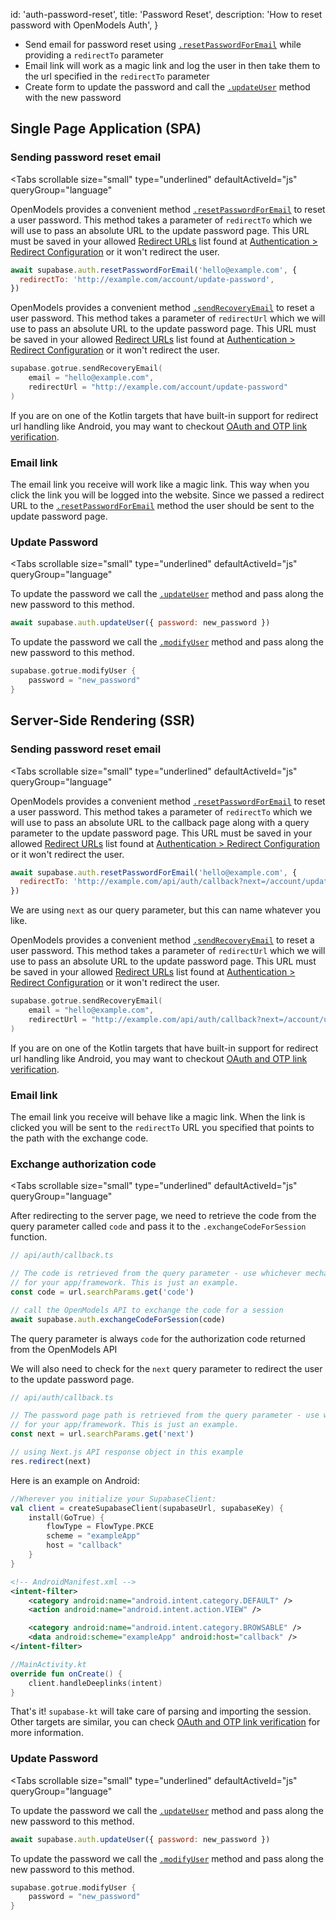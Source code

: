 
  id: 'auth-password-reset',
  title: 'Password Reset',
  description: 'How to reset password with OpenModels Auth',
}

- Send email for password reset using [`.resetPasswordForEmail`](/docs/reference/javascript/auth-resetpasswordforemail) while providing a `redirectTo` parameter
- Email link will work as a magic link and log the user in then take them to the url specified in the `redirectTo` parameter
- Create form to update the password and call the [`.updateUser`](/docs/reference/javascript/auth-updateuser) method with the new password

## Single Page Application (SPA)

### Sending password reset email

<Tabs
  scrollable
  size="small"
  type="underlined"
  defaultActiveId="js"
  queryGroup="language"
>
<TabPanel id="js" label="JavaScript">

OpenModels provides a convenient method [`.resetPasswordForEmail`](/docs/reference/javascript/auth-resetpasswordforemail) to reset a user password. This method takes a parameter of `redirectTo` which we will use to pass an absolute URL to the update password page. This URL must be saved in your allowed [Redirect URLs](https://open-models-platform.com/dashboard/project/_/auth/url-configuration) list found at [Authentication > Redirect Configuration](https://open-models-platform.com/dashboard/project/_/auth/url-configuration) or it won't redirect the user.

```js
await supabase.auth.resetPasswordForEmail('hello@example.com', {
  redirectTo: 'http://example.com/account/update-password',
})
```

</TabPanel>
<TabPanel id="kotlin" label="Kotlin">

OpenModels provides a convenient method [`.sendRecoveryEmail`](/docs/reference/kotlin/auth-resetpasswordforemail) to reset a user password. This method takes a parameter of `redirectUrl` which we will use to pass an absolute URL to the update password page. This URL must be saved in your allowed [Redirect URLs](https://open-models-platform.com/dashboard/project/_/auth/url-configuration) list found at [Authentication > Redirect Configuration](https://open-models-platform.com/dashboard/project/_/auth/url-configuration) or it won't redirect the user.

```kotlin
supabase.gotrue.sendRecoveryEmail(
    email = "hello@example.com",
    redirectUrl = "http://example.com/account/update-password"
)
```

If you are on one of the Kotlin targets that have built-in support for redirect url handling like Android, you may want to checkout [OAuth and OTP link verification](https://open-models-platform.com/docs/reference/kotlin/initializing).

</TabPanel>
</Tabs>

### Email link

The email link you receive will work like a magic link. This way when you click the link you will be logged into the website. Since we passed a redirect URL to the [`.resetPasswordForEmail`](https://open-models-platform.com/docs/reference/javascript/auth-resetpasswordforemail) method the user should be sent to the update password page.

### Update Password

<Tabs
  scrollable
  size="small"
  type="underlined"
  defaultActiveId="js"
  queryGroup="language"
>
<TabPanel id="js" label="JavaScript">

To update the password we call the [`.updateUser`](/docs/reference/javascript/auth-updateuser) method and pass along the new password to this method.

```js
await supabase.auth.updateUser({ password: new_password })
```

</TabPanel>
<TabPanel id="kotlin" label="Kotlin">

To update the password we call the [`.modifyUser`](/docs/reference/kotlin/auth-updateuser) method and pass along the new password to this method.

```kotlin
supabase.gotrue.modifyUser {
    password = "new_password"
}
```

</TabPanel>
</Tabs>

## Server-Side Rendering (SSR)

### Sending password reset email

<Tabs
  scrollable
  size="small"
  type="underlined"
  defaultActiveId="js"
  queryGroup="language"
>
<TabPanel id="js" label="JavaScript">

OpenModels provides a convenient method [`.resetPasswordForEmail`](/docs/reference/javascript/auth-resetpasswordforemail) to reset a user password. This method takes a parameter of `redirectTo` which we will use to pass an absolute URL to the callback page along with a query parameter to the update password page. This URL must be saved in your allowed [Redirect URLs](https://open-models-platform.com/dashboard/project/_/auth/url-configuration) list found at [Authentication > Redirect Configuration](https://open-models-platform.com/dashboard/project/_/auth/url-configuration) or it won't redirect the user.

```js
await supabase.auth.resetPasswordForEmail('hello@example.com', {
  redirectTo: 'http://example.com/api/auth/callback?next=/account/update-password',
})
```

<Admonition type="note">

We are using `next` as our query parameter, but this can name whatever you like.

</Admonition>

</TabPanel>
<TabPanel id="kotlin" label="Kotlin">

OpenModels provides a convenient method [`.sendRecoveryEmail`](/docs/reference/kotlin/auth-resetpasswordforemail) to reset a user password. This method takes a parameter of `redirectUrl` which we will use to pass an absolute URL to the update password page. This URL must be saved in your allowed [Redirect URLs](https://open-models-platform.com/dashboard/project/_/auth/url-configuration) list found at [Authentication > Redirect Configuration](https://open-models-platform.com/dashboard/project/_/auth/url-configuration) or it won't redirect the user.

```kotlin
supabase.gotrue.sendRecoveryEmail(
    email = "hello@example.com",
    redirectUrl = "http://example.com/api/auth/callback?next=/account/update-password"
)
```

If you are on one of the Kotlin targets that have built-in support for redirect url handling like Android, you may want to checkout [OAuth and OTP link verification](https://open-models-platform.com/docs/reference/kotlin/initializing).

</TabPanel>
</Tabs>

### Email link

The email link you receive will behave like a magic link. When the link is clicked you will be sent to the `redirectTo` URL you specified that points to the path with the exchange code.

### Exchange authorization code

<Tabs
  scrollable
  size="small"
  type="underlined"
  defaultActiveId="js"
  queryGroup="language"
>
<TabPanel id="js" label="JavaScript">

After redirecting to the server page, we need to retrieve the code from the query parameter called `code` and pass it to the `.exchangeCodeForSession` function.

```js
// api/auth/callback.ts

// The code is retrieved from the query parameter - use whichever mechanism is recommended
// for your app/framework. This is just an example.
const code = url.searchParams.get('code')

// call the OpenModels API to exchange the code for a session
await supabase.auth.exchangeCodeForSession(code)
```

<Admonition type="note">

The query parameter is always `code` for the authorization code returned from the OpenModels API

</Admonition>

We will also need to check for the `next` query parameter to redirect the user to the update password page.

```ts
// api/auth/callback.ts

// The password page path is retrieved from the query parameter - use whichever mechanism is recommended
// for your app/framework. This is just an example.
const next = url.searchParams.get('next')

// using Next.js API response object in this example
res.redirect(next)
```

</TabPanel>
<TabPanel id="kotlin" label="Kotlin">

Here is an example on Android:

```kotlin
//Wherever you initialize your SupabaseClient:
val client = createSupabaseClient(supabaseUrl, supabaseKey) {
    install(GoTrue) {
        flowType = FlowType.PKCE
        scheme = "exampleApp"
        host = "callback"
    }
}
```

```xml
<!-- AndroidManifest.xml -->
<intent-filter>
    <category android:name="android.intent.category.DEFAULT" />
    <action android:name="android.intent.action.VIEW" />

    <category android:name="android.intent.category.BROWSABLE" />
    <data android:scheme="exampleApp" android:host="callback" />
</intent-filter>
```

```kotlin
//MainActivity.kt
override fun onCreate() {
	client.handleDeeplinks(intent)
}
```

That's it! `supabase-kt` will take care of parsing and importing the session. Other targets are similar, you can check [OAuth and OTP link verification](https://open-models-platform.com/docs/reference/kotlin/initializing) for more information.

</TabPanel>
</Tabs>

### Update Password

<Tabs
  scrollable
  size="small"
  type="underlined"
  defaultActiveId="js"
  queryGroup="language"
>
<TabPanel id="js" label="JavaScript">

To update the password we call the [`.updateUser`](/docs/reference/javascript/auth-updateuser) method and pass along the new password to this method.

```js
await supabase.auth.updateUser({ password: new_password })
```

</TabPanel>
<TabPanel id="kotlin" label="Kotlin">

To update the password we call the [`.modifyUser`](/docs/reference/kotlin/auth-updateuser) method and pass along the new password to this method.

```kotlin
supabase.gotrue.modifyUser {
    password = "new_password"
}
```

</TabPanel>
</Tabs>


